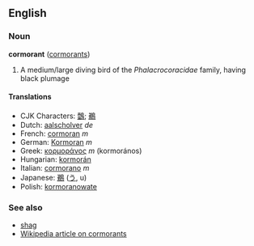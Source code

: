 ==English==
===Noun===
'''cormorant''' ([[cormorants]])

# A medium/large diving bird of the ''Phalacrocoracidae'' family, having black plumage

====Translations====
*CJK Characters: [[鷧]]; [[鵜]]
*Dutch: [[aalscholver]] ''de''
*French: [[cormoran]] ''m''
*German: [[Kormoran]] ''m''
*Greek: [[κορμοράνος]] ''m'' (kormor&aacute;nos)
*Hungarian: [[kormorán]]
*Italian: [[cormorano]] ''m''
*Japanese: [[鵜]] ([[う]], u)
*Polish: [[kormoranowate]]

===See also===
*[[shag]]
*[[w:Cormorant|Wikipedia article on cormorants]]